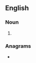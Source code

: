 ==English==

===Noun===
{{head|en|noun plural form}}

# {{plural of|bestower|lang=en}}

===Anagrams===
* {{anagrams|en|webstores}}